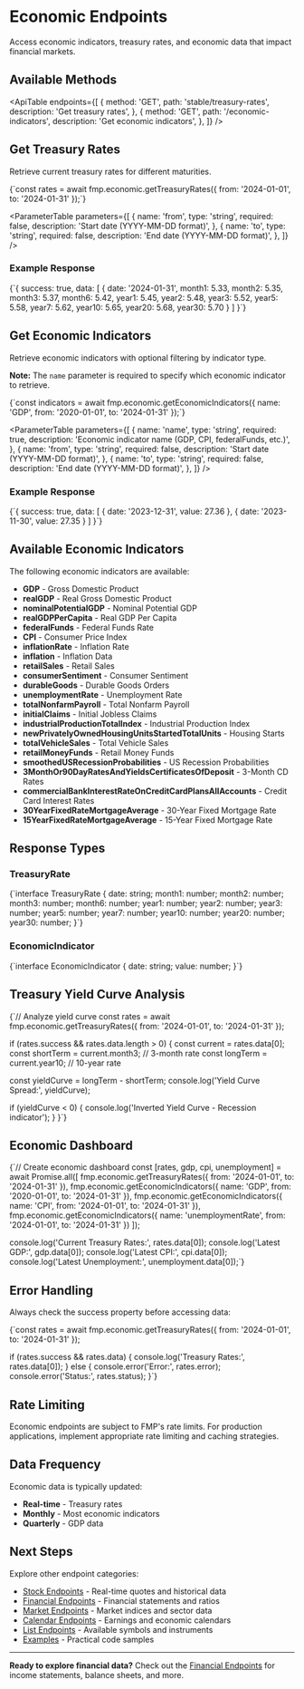 # Economic Endpoints

Access economic indicators, treasury rates, and economic data that impact financial markets.

## Available Methods

<ApiTable
  endpoints={[
    {
      method: 'GET',
      path: 'stable/treasury-rates',
      description: 'Get treasury rates',
    },
    {
      method: 'GET',
      path: '/economic-indicators',
      description: 'Get economic indicators',
    },
  ]}
/>

## Get Treasury Rates

Retrieve current treasury rates for different maturities.

<CodeBlock language="typescript">
  {`const rates = await fmp.economic.getTreasuryRates({
    from: '2024-01-01',
    to: '2024-01-31'
});`}
</CodeBlock>

<ParameterTable
  parameters={[
    {
      name: 'from',
      type: 'string',
      required: false,
      description: 'Start date (YYYY-MM-DD format)',
    },
    {
      name: 'to',
      type: 'string',
      required: false,
      description: 'End date (YYYY-MM-DD format)',
    },
  ]}
/>

### Example Response

<CodeBlock language="typescript">
  {`{
    success: true,
    data: [
      {
        date: '2024-01-31',
        month1: 5.33,
        month2: 5.35,
        month3: 5.37,
        month6: 5.42,
        year1: 5.45,
        year2: 5.48,
        year3: 5.52,
        year5: 5.58,
        year7: 5.62,
        year10: 5.65,
        year20: 5.68,
        year30: 5.70
      }
    ]
}`}
</CodeBlock>

## Get Economic Indicators

Retrieve economic indicators with optional filtering by indicator type.

**Note:** The `name` parameter is required to specify which economic indicator to retrieve.

<CodeBlock language="typescript">
  {`const indicators = await fmp.economic.getEconomicIndicators({
    name: 'GDP',
    from: '2020-01-01',
    to: '2024-01-31'
});`}
</CodeBlock>

<ParameterTable
  parameters={[
    {
      name: 'name',
      type: 'string',
      required: true,
      description: 'Economic indicator name (GDP, CPI, federalFunds, etc.)',
    },
    {
      name: 'from',
      type: 'string',
      required: false,
      description: 'Start date (YYYY-MM-DD format)',
    },
    {
      name: 'to',
      type: 'string',
      required: false,
      description: 'End date (YYYY-MM-DD format)',
    },
  ]}
/>

### Example Response

<CodeBlock language="typescript">
  {`{
    success: true,
    data: [
      {
        date: '2023-12-31',
        value: 27.36
      },
      {
        date: '2023-11-30',
        value: 27.35
      }
    ]
}`}
</CodeBlock>

## Available Economic Indicators

The following economic indicators are available:

- **GDP** - Gross Domestic Product
- **realGDP** - Real Gross Domestic Product
- **nominalPotentialGDP** - Nominal Potential GDP
- **realGDPPerCapita** - Real GDP Per Capita
- **federalFunds** - Federal Funds Rate
- **CPI** - Consumer Price Index
- **inflationRate** - Inflation Rate
- **inflation** - Inflation Data
- **retailSales** - Retail Sales
- **consumerSentiment** - Consumer Sentiment
- **durableGoods** - Durable Goods Orders
- **unemploymentRate** - Unemployment Rate
- **totalNonfarmPayroll** - Total Nonfarm Payroll
- **initialClaims** - Initial Jobless Claims
- **industrialProductionTotalIndex** - Industrial Production Index
- **newPrivatelyOwnedHousingUnitsStartedTotalUnits** - Housing Starts
- **totalVehicleSales** - Total Vehicle Sales
- **retailMoneyFunds** - Retail Money Funds
- **smoothedUSRecessionProbabilities** - US Recession Probabilities
- **3MonthOr90DayRatesAndYieldsCertificatesOfDeposit** - 3-Month CD Rates
- **commercialBankInterestRateOnCreditCardPlansAllAccounts** - Credit Card Interest Rates
- **30YearFixedRateMortgageAverage** - 30-Year Fixed Mortgage Rate
- **15YearFixedRateMortgageAverage** - 15-Year Fixed Mortgage Rate

## Response Types

### TreasuryRate

<CodeBlock language="typescript">
  {`interface TreasuryRate {
  date: string;
  month1: number;
  month2: number;
  month3: number;
  month6: number;
  year1: number;
  year2: number;
  year3: number;
  year5: number;
  year7: number;
  year10: number;
  year20: number;
  year30: number;
}`}
</CodeBlock>

### EconomicIndicator

<CodeBlock language="typescript">
  {`interface EconomicIndicator {
  date: string;
  value: number;
}`}
</CodeBlock>

## Treasury Yield Curve Analysis

<CodeBlock language="typescript">
{`// Analyze yield curve
const rates = await fmp.economic.getTreasuryRates({
  from: '2024-01-01',
  to: '2024-01-31'
});

if (rates.success && rates.data.length > 0) {
const current = rates.data[0];
const shortTerm = current.month3; // 3-month rate
const longTerm = current.year10; // 10-year rate

const yieldCurve = longTerm - shortTerm;
console.log('Yield Curve Spread:', yieldCurve);

if (yieldCurve < 0) {
console.log('Inverted Yield Curve - Recession indicator');
}
}`}

</CodeBlock>

## Economic Dashboard

<CodeBlock language="typescript">
{`// Create economic dashboard
const [rates, gdp, cpi, unemployment] = await Promise.all([
  fmp.economic.getTreasuryRates({ from: '2024-01-01', to: '2024-01-31' }),
  fmp.economic.getEconomicIndicators({ name: 'GDP', from: '2020-01-01', to: '2024-01-31' }),
  fmp.economic.getEconomicIndicators({ name: 'CPI', from: '2024-01-01', to: '2024-01-31' }),
  fmp.economic.getEconomicIndicators({ name: 'unemploymentRate', from: '2024-01-01', to: '2024-01-31' })
]);

console.log('Current Treasury Rates:', rates.data[0]);
console.log('Latest GDP:', gdp.data[0]);
console.log('Latest CPI:', cpi.data[0]);
console.log('Latest Unemployment:', unemployment.data[0]);`}

</CodeBlock>

## Error Handling

Always check the success property before accessing data:

<CodeBlock language="typescript">
{`const rates = await fmp.economic.getTreasuryRates({
  from: '2024-01-01',
  to: '2024-01-31'
});

if (rates.success && rates.data) {
console.log('Treasury Rates:', rates.data[0]);
} else {
console.error('Error:', rates.error);
console.error('Status:', rates.status);
}`}

</CodeBlock>

## Rate Limiting

Economic endpoints are subject to FMP's rate limits. For production applications, implement appropriate rate limiting and caching strategies.

## Data Frequency

Economic data is typically updated:

- **Real-time** - Treasury rates
- **Monthly** - Most economic indicators
- **Quarterly** - GDP data

## Next Steps

Explore other endpoint categories:

- [Stock Endpoints](/docs/api/stock) - Real-time quotes and historical data
- [Financial Endpoints](/docs/api/financial) - Financial statements and ratios
- [Market Endpoints](/docs/api/market) - Market indices and sector data
- [Calendar Endpoints](/docs/api/calendar) - Earnings and economic calendars
- [List Endpoints](/docs/api/list) - Available symbols and instruments
- [Examples](/docs/examples) - Practical code samples

---

**Ready to explore financial data?** Check out the [Financial Endpoints](/docs/api/financial) for income statements, balance sheets, and more.
